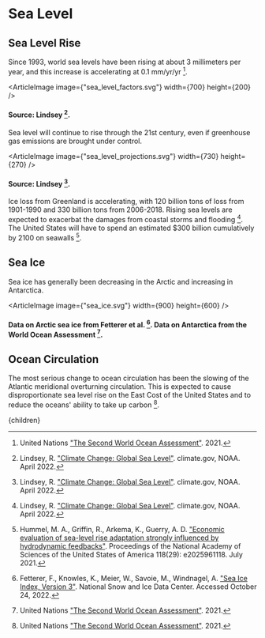 


# Sea Level

## Sea Level Rise
Since 1993, world sea levels have been rising at about 3 millimeters per year, and this increase is accelerating at 0.1 mm/yr/yr [^1].

<ArticleImage image={"sea_level_factors.svg"} width={700} height={200} />
#### Source: Lindsey [^2].

Sea level will continue to rise through the 21st century, even if greenhouse gas emissions are brought under control.

<ArticleImage image={"sea_level_projections.svg"} width={730} height={270} />
#### Source: Lindsey [^2].

Ice loss from Greenland is accelerating, with 120 billion tons of loss from 1901-1990 and 330 billion tons from 2006-2018. Rising sea levels are expected to exacerbat the damages from coastal storms and flooding [^2]. The United States will have to spend an estimated $300 billion cumulatively by 2100 on seawalls [^3].

## Sea Ice
Sea ice has generally been decreasing in the Arctic and increasing in Antarctica.

<ArticleImage image={"sea_ice.svg"} width={900} height={600} />
#### Data on Arctic sea ice from Fetterer et al. [^4]. Data on Antarctica from the World Ocean Assessment [^1].

## Ocean Circulation
The most serious change to ocean circulation has been the slowing of the Atlantic meridional overturning circulation. This is expected to cause disproportionate sea level rise on the East Cost of the United States and to reduce the oceans' ability to take up carbon [^1].

[^1]: United Nations ["The Second World Ocean Assessment"](https://www.un.org/regularprocess/woa2launch). 2021.

[^2]: Lindsey, R. ["Climate Change: Global Sea Level"](https://www.climate.gov/news-features/understanding-climate/climate-change-global-sea-level). climate.gov, NOAA. April 2022.

[^3]: Hummel, M. A., Griffin, R., Arkema, K., Guerry, A. D. ["Economic evaluation of sea-level rise adaptation strongly influenced by hydrodynamic feedbacks"](https://www.pnas.org/doi/abs/10.1073/pnas.2025961118). Proceedings of the National Academy of Sciences of the United States of America 118(29): e2025961118. July 2021.

[^4]: Fetterer, F., Knowles, K., Meier, W., Savoie, M., Windnagel, A. ["Sea Ice Index, Version 3"](https://nsidc.org/data/g02135/versions/3). National Snow and Ice Data Center. Accessed October 24, 2022.

  <Article 
    focusAreaUrl={focusAreaUrl} 
    hierarchy={hierarchy} 
    site={site}
  >
    {children}
  </Article>